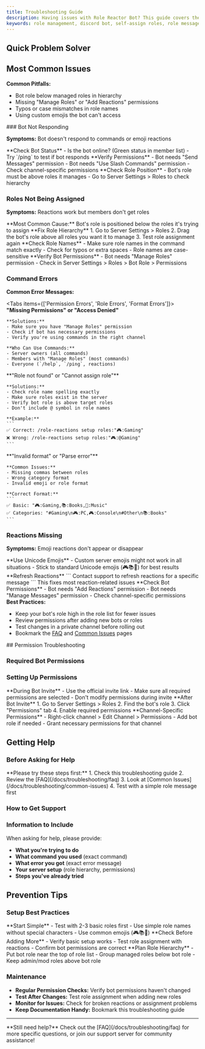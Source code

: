 ```yaml
---
title: Troubleshooting Guide
description: Having issues with Role Reactor Bot? This guide covers the most common problems and their solutions.
keywords: role management, discord bot, self-assign roles, role messages, easy setup
---
```



## Quick Problem Solver

<Cards>
  <Card title="🤖 Bot Not Responding" description="Bot doesn't react to commands or emoji clicks" />
  <Card title="🚫 Roles Not Being Given" description="Reactions work but roles aren't assigned" />
  <Card title="❌ Command Errors" description="Slash commands return error messages" />
  <Card title="🔄 Reactions Missing" description="Emoji reactions disappear or don't appear" />
</Cards>

## Most Common Issues

<Callout type="warning">
<strong>Common Pitfalls:</strong>
<ul>
  <li>Bot role below managed roles in hierarchy</li>
  <li>Missing "Manage Roles" or "Add Reactions" permissions</li>
  <li>Typos or case mismatches in role names</li>
  <li>Using custom emojis the bot can't access</li>
</ul>
</Callout>
### Bot Not Responding

**Symptoms:** Bot doesn't respond to commands or emoji reactions

<Steps>
  <Step>
    **Check Bot Status**
    - Is the bot online? (Green status in member list)
    - Try `/ping` to test if bot responds
  </Step>
  
  <Step>
    **Verify Permissions**
    - Bot needs "Send Messages" permission
    - Bot needs "Use Slash Commands" permission
    - Check channel-specific permissions
  </Step>
  
  <Step>
    **Check Role Position**
    - Bot's role must be above roles it manages
    - Go to Server Settings > Roles to check hierarchy
  </Step>
</Steps>

### Roles Not Being Assigned

**Symptoms:** Reactions work but members don't get roles

<Callout type="warn">
**Most Common Cause:** Bot's role is positioned below the roles it's trying to assign
</Callout>

<Steps>
  <Step>
    **Fix Role Hierarchy**
    1. Go to Server Settings > Roles
    2. Drag the bot's role above all roles you want it to manage
    3. Test role assignment again
  </Step>
  
  <Step>
    **Check Role Names**
    - Make sure role names in the command match exactly
    - Check for typos or extra spaces
    - Role names are case-sensitive
  </Step>
  
  <Step>
    **Verify Bot Permissions**
    - Bot needs "Manage Roles" permission
    - Check in Server Settings > Roles > Bot Role > Permissions
  </Step>
</Steps>

### Command Errors

**Common Error Messages:**

<Tabs items={['Permission Errors', 'Role Errors', 'Format Errors']}>
  <Tab value="Permission Errors">
    **"Missing Permissions" or "Access Denied"**
    
    **Solutions:**
    - Make sure you have "Manage Roles" permission
    - Check if bot has necessary permissions
    - Verify you're using commands in the right channel
    
    **Who Can Use Commands:**
    - Server owners (all commands)
    - Members with "Manage Roles" (most commands)
    - Everyone (`/help`, `/ping`, reactions)
  </Tab>
  
  <Tab value="Role Errors">
    **"Role not found" or "Cannot assign role"**
    
    **Solutions:**
    - Check role name spelling exactly
    - Make sure roles exist in the server
    - Verify bot role is above target roles
    - Don't include @ symbol in role names
    
    **Example:**
    ```
    ✅ Correct: /role-reactions setup roles:"🎮:Gaming"
    ❌ Wrong: /role-reactions setup roles:"🎮:@Gaming"
    ```
  </Tab>
  
  <Tab value="Format Errors">
    **"Invalid format" or "Parse error"**
    
    **Common Issues:**
    - Missing commas between roles
    - Wrong category format
    - Invalid emoji or role format
    
    **Correct Format:**
    ```
    ✅ Basic: "🎮:Gaming,📚:Books,🎵:Music"
    ✅ Categories: "#Gaming\n🎮:PC,🎮:Console\n#Other\n📚:Books"
    ```
  </Tab>
</Tabs>

### Reactions Missing

**Symptoms:** Emoji reactions don't appear or disappear

<Steps>
  <Step>
    **Use Unicode Emojis**
    - Custom server emojis might not work in all situations
    - Stick to standard Unicode emojis (🎮📚🎵) for best results
  </Step>
  
  <Step>
    **Refresh Reactions**
    ```
    Contact support to refresh reactions for a specific message
    ```
    This fixes most reaction-related issues
  </Step>
  
  <Step>
    **Check Bot Permissions**
    - Bot needs "Add Reactions" permission
    - Bot needs "Manage Messages" permission
    - Check channel-specific permissions
  </Step>
</Steps>

<Callout type="success">
<strong>Best Practices:</strong>
<ul>
  <li>Keep your bot's role high in the role list for fewer issues</li>
  <li>Review permissions after adding new bots or roles</li>
  <li>Test changes in a private channel before rolling out</li>
  <li>Bookmark the <a href="/docs/troubleshooting/faq">FAQ</a> and <a href="/docs/troubleshooting/common-issues">Common Issues</a> pages</li>
</ul>
</Callout>
## Permission Troubleshooting

### Required Bot Permissions
<Cards>
  <Card title="Use Slash Commands" description="Required for all commands" />
  <Card title="Manage Roles" description="Needed to assign and remove roles" />
  <Card title="Add Reactions" description="Needed to add emoji reactions to messages" />
  <Card title="Send Messages" description="Needed to reply to commands and errors" />
  <Card title="Manage Messages" description="Needed to remove reactions if required" />
</Cards>

### Setting Up Permissions

<Steps>
  <Step>
    **During Bot Invite**
    - Use the official invite link
    - Make sure all required permissions are selected
    - Don't modify permissions during invite
  </Step>
  
  <Step>
    **After Bot Invite**
    1. Go to Server Settings > Roles
    2. Find the bot's role
    3. Click "Permissions" tab
    4. Enable required permissions
  </Step>
  
  <Step>
    **Channel-Specific Permissions**
    - Right-click channel > Edit Channel > Permissions
    - Add bot role if needed
    - Grant necessary permissions for that channel
  </Step>
</Steps>

## Getting Help

### Before Asking for Help

<Callout type="info">
**Please try these steps first:**
1. Check this troubleshooting guide
2. Review the [FAQ](/docs/troubleshooting/faq)
3. Look at [Common Issues](/docs/troubleshooting/common-issues)
4. Test with a simple role message first
</Callout>

### How to Get Support

<Cards>
  <Card title="📖 Documentation" description="Check our comprehensive guides and examples" />
  <Card title="❓ FAQ Section" description="Quick answers to frequently asked questions" />
  <Card title="💬 Support Server" description="Join our Discord server for live help" />
  <Card title="🐛 Bug Reports" description="Report bugs through GitHub issues" />
</Cards>

### Information to Include

When asking for help, please provide:

- **What you're trying to do**
- **What command you used** (exact command)
- **What error you got** (exact error message)
- **Your server setup** (role hierarchy, permissions)
- **Steps you've already tried**

## Prevention Tips

### Setup Best Practices

<Steps>
  <Step>
    **Start Simple**
    - Test with 2-3 basic roles first
    - Use simple role names without special characters
    - Use common emojis (🎮📚🎵)
  </Step>
  
  <Step>
    **Check Before Adding More**
    - Verify basic setup works
    - Test role assignment with reactions
    - Confirm bot permissions are correct
  </Step>
  
  <Step>
    **Plan Role Hierarchy**
    - Put bot role near the top of role list
    - Group managed roles below bot role
    - Keep admin/mod roles above bot role
  </Step>
</Steps>

### Maintenance

- **Regular Permission Checks:** Verify bot permissions haven't changed
- **Test After Changes:** Test role assignment when adding new roles
- **Monitor for Issues:** Check for broken reactions or assignment problems
- **Keep Documentation Handy:** Bookmark this troubleshooting guide

---

<Callout type="success">
**Still need help?** Check out the [FAQ](/docs/troubleshooting/faq) for more specific questions, or join our support server for community assistance!
</Callout>
